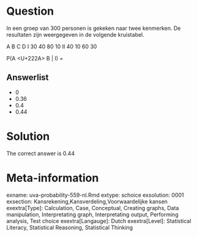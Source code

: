 Question
========

In een groep van 300 personen is gekeken naar twee kenmerken. De resultaten zijn weergegeven in de volgende kruistabel.

A B C D
I 30 40 80 10
II 40 10 60 30

P(A <U+222A> B | I) = 

Answerlist
----------
* 0
* 0.36
* 0.4
* 0.44

Solution
========

The correct answer is  0.44 

Meta-information
================
exname: uva-probability-559-nl.Rmd 
extype: schoice 
exsolution: 0001 
exsection: Kansrekening,Kansverdeling,Voorwaardelijke kansen 
exextra[Type]: Calculation, Case, Conceptual, Creating graphs, Data manipulation, Interpretating graph, Interpretating output, Performing analysis, Test choice 
exextra[Langauge]: Dutch 
exextra[Level]: Statistical Literacy, Statistical Reasoning, Statistical Thinking 
